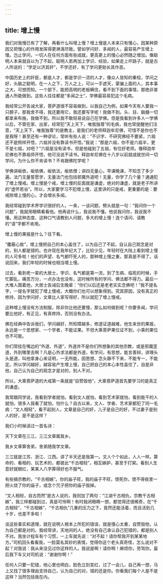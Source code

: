 ```yaml
---
---
---
```

title: 增上慢
---




我们对我慢已有了了解，再看什么叫增上慢？增上慢是人本来只有慢心，因某种原因又把慢心的作用发挥得更淋漓尽致。譬如学问好、多闻的人，最容易产生增上慢。岂止学问，一切人在任何方面有些成就，更高更上的慢心必然随之增加。像聪明人本来就自以为了不起，聪明人若再加上学识、经验，如果走上坏路子，就是古人所说的：“学足以济其奸”，不学还好，有了学问更助长其作恶。

中国历史上的奸臣，都是人才，都是学识一流的人才，像众人皆知的秦桧，学问之好，头脑之聪明，在一人之下，万人之上，可以一手遮天，蒙骗上面的人，其本事之大，可想而知。一个部下，能把高明的老板瞒住，看不到下面的事情，那绝非普通人所能做到。这些人往往都是“多闻之士”，学佛最容易犯这个毛病。

我经常公开告诫大家，菩萨道很不容易做到，以我自己为例，如果今天有人要我一只膀子，那我舍不得，我还要用它，我还要写字呢！我做不到。头、目、脑髓一切都拿来布施，我做不到。所以我不敢轻易说自己在学佛。但是我看到许多人一学佛以后，不管在家、出家，经常犯“天上天下，唯我独尊”的毛病，我也常提醒他们注意，“天上天下，唯我独尊”的是教主，是我们的老师释迦牟尼佛，可惜不是你也不是我呀！甚至还有一种谬论，常听有些人说：“不识字、不研究佛经不要紧，六祖还不是照样开悟，六祖并没有靠读书开悟。”我说：“那是六祖，你不是六祖半，更不是七祖，对吧？”六祖是没有读书，但是他碰到了五祖，有位好老师。像释迦牟尼佛也不靠祖师开悟，他可没说不读书。释迦牟尼佛在十八岁以前就成就世间一切学问，为什么你不肯读书？不肯跟佛陀学呢？

学佛讲皈依，皈依佛，皈依法，皈依僧；讲四无量心，早课晚课，不知念了多少遍。法门无量誓愿学，无量法门也包括邪魔外道吧！无量，你学了几个量？通通犯了增上慢戒。增上慢是个戒，增上慢的反面就是谦虚，绝对的谦虚，就是老子所讲的“虚怀若谷”。所以，大家要学习不犯增上慢，这里讲的只是戒，更重要的是：要戒除增上慢的心，才会增长多闻。

我经常碰到学术界学识很好的人，一来，一谈问题，劈头就是一句：“我问你一个问题”，我就用眼睛看看他。他再说什么，我说我不懂。他说我问你，我说我不懂。用这种态度、这种口气请教别人问题，多大的增上慢！连个请问、请教的“请”字都不肯用。

增上慢的果报是什么？往下看。

“覆蔽心故”，增上慢把自己的本心盖住了，以为自己了不起，自认自己观念是对的，别人都是错的。也许现在我年纪大了，比较少见，年轻时在大陆上看到增上慢的人可多啦！他们的声望、名气都吓死人的，那种增上慢之重，那真是不得了。话说回来，我们年轻的时候也相当增上慢。

过去，看到老一辈的大居士，学识、名气都是第一流，到了生病、临死的时候，手忙脚乱，痛苦万分，一点办法也没有，这时候所有的学问、佛法都不得力。最后一大堆人围着他，大居士告诫后生晚辈：“你们以后还是老老实实念佛吧！”我不提名字，一提名字就犯了增上慢戒，大概你们也可以想象得到。究其原因，没有真正的修持，因为学问好，文章比人家写得好，所以就犯了增上慢戒。

这种增上慢没有方法制服，除非你比他还要慢，那么如何做到呢？你要多闻，学问要比他好，有正见，有真修持，否则没有办法。

佛在经典中告诉我们，学问越好，所知障越多，修道证道越难，他生来世的果报，永远是一个思想家、一个学者，不能证果。不但大乘菩萨果位证不到，小乘的果位也不可能。

你们常挂在嘴边的“外道、外道”，外道并不是你们所想象的其他宗教，或是邪魔歪道，外到哪里去啊？凡是心外求法都是外道，有学问，有思想，能言善辩，讲理头头是道，叫他拿身心来证明，一无所能，因思想、念头静不下来，不能专一，不能定。所以学问越好，越容易产生增上慢，自己把自己的本心本性盖住了，自是非他，自己认为自己的观念才是对的，别人不对。

所以，大乘菩萨道的大戒第一条就是“自赞毁他”，大乘菩萨道首先要学习的是真正的谦虚。

我常跟同学说，我看到学者就怕，看到文人就怕，看到艺术家就怕，看到能干的人就怕，很多人我看了就怕，怕什么？自古以来，文人、学者、艺术家都犯了同一毛病：“文人相轻”，看不起别人，文章是自己的好，儿子是自己的好，不过妻子是别人的好，是不是这样？

我们小时候读过一首名诗：


天下文章在三江，三江文章属我乡。

我乡文章算舍弟，舍弟随我学文章。


三江就是江苏、浙江、江西。讲了半天还是我第一。文人个个如此，人人一样。算命的、看相的、玩艺术的，都彼此“千古相轻”，相互嫉妒，甚至于打架。看别人生意好就眼红，某某人八字算得好也不服气。

有些搞宗教的，“千古相嫉”。你的庙子旺，我的庙子不旺，恨死你，恨不得夜里一把火烧了你的庙子，或念个咒子把你的庙子毁掉。

“文人相轻，自古而然”是古人说的，我则加了两句：“江湖千古相仇，宗教千古相嫉”，我三样都碰到过，真是可怜啊！有时我闭眼睛一想，都觉得还很稀奇，在“千古相轻”、“千古相嫉”、“千古相仇”几重的压力之下，竟然还能活着，而且活到几十岁，也差不多啦！

谈这些事实和道理，就在说明人根本上所犯的错误，就是慢心太重，自赞毁他，认为自己都是对的。我经常讲，天地间的人，绝没有自己承认自己犯错的，都是别人不对。我坐计程车有个习惯，一上车就先说：“对不起！请你帮我开到某某地方。”司机回头看看我，一脸莫名其妙的表情，觉得你这个老头真奇怪，怎么说对不起？对我说：我从来没见过你这样的人。我说是啊！请你啊！麻烦你，劳驾你。最后我下车又对司机说：“谢谢你啊！”

任何人只要一犯错，他心里也明白，脸色立刻变红，过了一会儿，自己再一想，马上又找了很多理由支持自己，认为自己的对，错的还是你。你看我们每个人是不是这样？当然包括我在内。